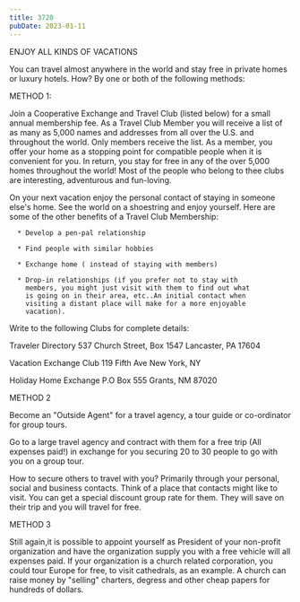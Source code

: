 ```yaml
---
title: 3720
pubDate: 2023-01-11
---
```


ENJOY ALL KINDS OF VACATIONS


You can travel almost anywhere in the world and stay free in
private homes or luxury hotels. How? By one or both of the
following methods:

METHOD 1:

Join a Cooperative Exchange and Travel Club (listed below) for a
small annual membership fee. As a Travel Club Member you will
receive a list of as many as 5,000 names and addresses from all
over the U.S. and throughout the world. Only members receive the
list. As a member, you offer your home as a stopping point for
compatible people when it is convenient for you. In return, you
stay for free in any of the over 5,000 homes throughout the
world!  Most of the people who belong to thee clubs are
interesting, adventurous and fun-loving.

On your next vacation enjoy the personal contact of staying in
someone else's home. See the world on a shoestring and enjoy
yourself. Here are some of the other benefits of a Travel Club
Membership:

      * Develop a pen-pal relationship

      * Find people with similar hobbies
 
      * Exchange home ( instead of staying with members)

      * Drop-in relationships (if you prefer not to stay with     
        members, you might just visit with them to find out what
        is going on in their area, etc..An initial contact when   
        visiting a distant place will make for a more enjoyable   
        vacation).

Write to the following Clubs for complete details:

Traveler Directory
537 Church Street, Box 1547
Lancaster, PA 17604

Vacation Exchange Club
119 Fifth Ave
New York, NY

Holiday Home Exchange
P.O Box 555
Grants, NM 87020

METHOD 2
      
Become an "Outside Agent" for a travel agency, a tour guide or
co-ordinator for group tours.

Go to a large travel agency and contract with them for a free
trip (All expenses paid!) in exchange for you securing 20 to 30
people to go with you on a group tour.

How to secure others to travel with you? Primarily through your
personal, social and business contacts. Think of a place that
contacts might like to visit. You can get a special discount
group rate for them. They will save on their trip and you will
travel for free.

METHOD 3

Still again,it is possible to appoint yourself as President of
your non-profit organization and have the organization supply you
with a free vehicle will all expenses paid. If  your organization
is a church related corporation, you could tour Europe for free,
to visit cathedrals, as an example. A church can raise money by
"selling" charters, degress and other cheap papers for hundreds
of dollars.